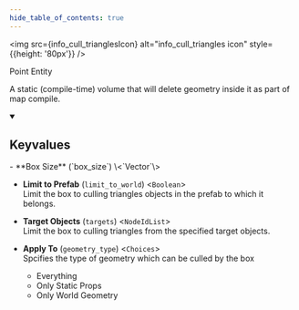 ```yaml
---
hide_table_of_contents: true
---
```


<!---
!!!!!!
THIS PAGE IS AUTOGENERATED FROM GAME FGD DEFINITIONS!
DO NOT EDIT MANUALLY!
!!!!!!

In order to make edits, you can make an annotation file in /fgd_dump_overrides
-->



<img src={info_cull_trianglesIcon} alt="info_cull_triangles icon" style={{height: '80px'}} />

Point Entity

A static (compile-time) volume that will delete geometry inside it as part of map compile.

<details open>
<summary><h2>Keyvalues</h2></summary>
- **Box Size** (`box_size`) \<`Vector`\>

- **Limit to Prefab** (`limit_to_world`) \<`Boolean`\>\
Limit the box to culling triangles objects in the prefab to which it belongs.

- **Target Objects** (`targets`) \<`NodeIdList`\>\
Limit the box to culling triangles from the specified target objects.

- **Apply To** (`geometry_type`) \<`Choices`\>\
Spcifies the type of geometry which can be culled by the box
  - Everything
  - Only Static Props
  - Only World Geometry



 </details>

